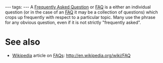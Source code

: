---
tags:
---
A [[Frequently Asked Question]] or [[FAQ]] is a either an individual question (or in the case of an [[FAQ]] it may be a collection of questions) which crops up frequently with respect to a particular topic. Many use the phrase for any obvious question, even if it is not strictly "frequently asked".

= See also =

* [[Wikipedia]] article on [[FAQs]]: http://en.wikipedia.org/wiki/FAQ
